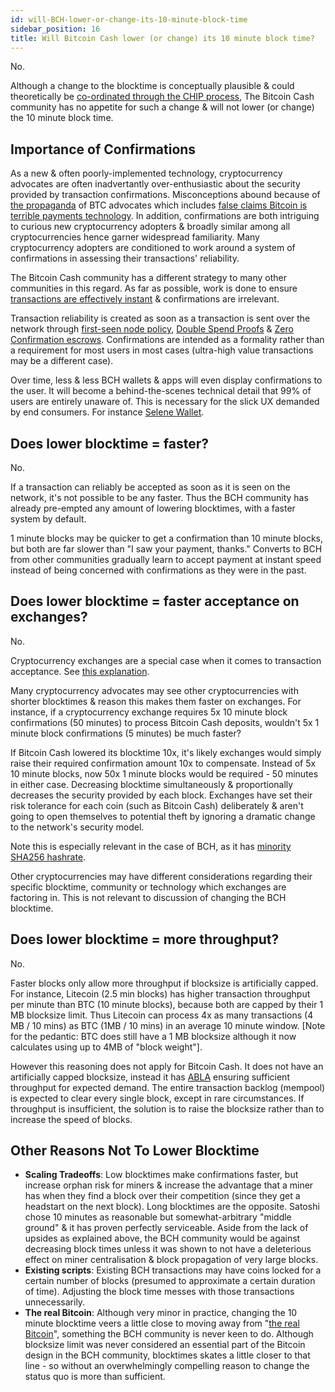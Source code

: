 ```yaml
---
id: will-BCH-lower-or-change-its-10-minute-block-time
sidebar_position: 16
title: Will Bitcoin Cash lower (or change) its 10 minute block time?
---
```


No.

Although a change to the blocktime is conceptually plausible & could theoretically be [co-ordinated through the CHIP process](/faqs/Decentralisation/how-does-BCH-governance-work), The Bitcoin Cash community has no appetite for such a change & will not lower (or change) the 10 minute block time.

## Importance of Confirmations

As a new & often poorly-implemented technology, cryptocurrency advocates are often inadvertantly over-enthusiastic about the security provided by transaction confirmations. Misconceptions abound because of [the propaganda](/faqs/BCH-vs-BTC/why-is-there-so-much-propaganda-in-btc) of BTC advocates which includes [false claims Bitcoin is terrible payments technology](/faqs/Tech/what-is-0-conf#btc-misconceptions). In addition, confirmations are both intriguing to curious new cryptocurrency adopters & broadly similar among all cryptocurrencies hence garner widespread familiarity. Many cryptocurrency adopters are conditioned to work around a system of confirmations in assessing their transactions' reliability.

The Bitcoin Cash community has a different strategy to many other communities in this regard. As far as possible, work is done to ensure [transactions are effectively instant](/faqs/Tech/what-is-0-conf) & confirmations are irrelevant.

Transaction reliability is created as soon as a transaction is sent over the network through [first-seen node policy](/faqs/Tech/what-is-0-conf), [Double Spend Proofs](/faqs/Tech/what-is-0-conf#double-spend-proofs-dsps) & [Zero Confirmation escrows](/faqs/Tech/what-is-0-conf#zero-confirmation-escrows-zces). Confirmations are intended as a formality rather than a requirement for most users in most cases (ultra-high value transactions may be a different case).

Over time, less & less BCH wallets & apps will even display confirmations to the user. It will become a behind-the-scenes technical detail that 99% of users are entirely unaware of. This is necessary for the slick UX demanded by end consumers. For instance [Selene Wallet](/episodes/82).

## Does lower blocktime = faster?

No.

If a transaction can reliably be accepted as soon as it is seen on the network, it's not possible to be any faster. Thus the BCH community has already pre-empted any amount of lowering blocktimes, with a faster system by default.

1 minute blocks may be quicker to get a confirmation than 10 minute blocks, but both are far slower than "I saw your payment, thanks." Converts to BCH from other communities gradually learn to accept payment at instant speed instead of being concerned with confirmations as they were in the past.

## Does lower blocktime = faster acceptance on exchanges?

No.

Cryptocurrency exchanges are a special case when it comes to transaction acceptance. See [this explanation](/faqs/Tech/what-is-0-conf#cryptocurrency-exchanges).

Many cryptocurrency advocates may see other cryptocurrencies with shorter blocktimes & reason this makes them faster on exchanges. For instance, if a cryptocurrency exchange requires 5x 10 minute block confirmations (50 minutes) to process Bitcoin Cash deposits, wouldn't 5x 1 minute block confirmations (5 minutes) be much faster?

If Bitcoin Cash lowered its blocktime 10x, it's likely exchanges would simply raise their required confirmation amount 10x to compensate. Instead of 5x 10 minute blocks, now 50x 1 minute blocks would be required - 50 minutes in either case. Decreasing blocktime simultaneously & proportionally decreases the security provided by each block. Exchanges have set their risk tolerance for each coin (such as Bitcoin Cash) deliberately & aren't going to open themselves to potential theft by ignoring a dramatic change to the network's security model.

Note this is especially relevant in the case of BCH, as it has [minority SHA256 hashrate](/faqs/BCH-vs-BTC/is-low-hashrate-a-problem).

Other cryptocurrencies may have different considerations regarding their specific blocktime, community or technology which exchanges are factoring in. This is not relevant to discussion of changing the BCH blocktime.

## Does lower blocktime = more throughput?

No.

Faster blocks only allow more throughput if blocksize is artificially capped. For instance, Litecoin (2.5 min blocks) has higher transaction throughput per minute than BTC (10 minute blocks), because both are capped by their 1 MB blocksize limit. Thus Litecoin can process 4x as many transactions (4 MB / 10 mins) as BTC (1MB / 10 mins) in an average 10 minute window. [Note for the pedantic: BTC does still have a 1 MB blocksize although it now calculates using up to 4MB of "block weight"].

However this reasoning does not apply for Bitcoin Cash. It does not have an artificially capped blocksize, instead it has [ABLA](/faqs/BCH/what-is-the-maximum-bch-blocksize) ensuring sufficient throughput for expected demand. The entire transaction backlog (mempool) is expected to clear every single block, except in rare circumstances. If throughput is insufficient, the solution is to raise the blocksize rather than to increase the speed of blocks.

## Other Reasons Not To Lower Blocktime

- **Scaling Tradeoffs**: Low blocktimes make confirmations faster, but increase orphan risk for miners & increase the advantage that a miner has when they find a block over their competition (since they get a headstart on the next block). Long blocktimes are the opposite. Satoshi chose 10 minutes as reasonable but somewhat-arbitrary "middle ground" & it has proven perfectly serviceable. Aside from the lack of upsides as explained above, the BCH community would be against decreasing block times unless it was shown to not have a deleterious effect on miner centralisation & block propagation of very large blocks.
- **Existing scripts**: Existing BCH transactions may have coins locked for a certain number of blocks (presumed to approximate a certain duration of time). Adjusting the block time messes with those transactions unnecessarily.
- **The real Bitcoin**: Although very minor in practice, changing the 10 minute blocktime veers a little close to moving away from "[the real Bitcoin](/faqs/BCH-vs-BTC/is-bch-the-real-bitcoin)", something the BCH community is never keen to do. Although blocksize limit was never considered an essential part of the Bitcoin design in the BCH community, blocktimes skates a little closer to that line - so without an overwhelmingly compelling reason to change the status quo is more than sufficient.